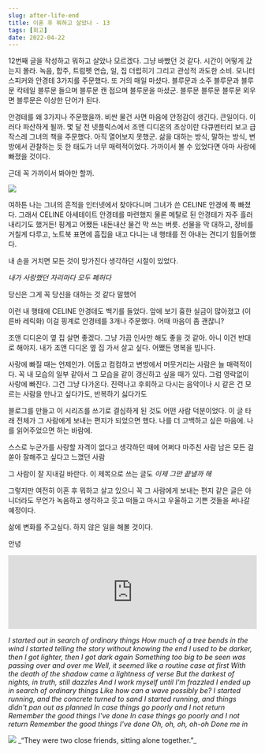 ```yaml
---
slug: after-life-end
title: 이혼 후 뭐하고 살았나 - 13
tags: [회고]
date: 2022-04-22
---
```


12번째 글을 작성하고 뭐하고 살았나 모르겠다. 그냥 바빴던 것 같다. 시간이 어떻게 갔는지 몰라.
녹음, 합주, 트럼펫 연습, 일, 집 더럽히기 그리고 관성적 과도한 소비. 모니터 스피커와 안경테 3가지를 주문했다.
또 거의 매일 마셨다. 블루문과 소주 블루문과 블루문 칵테일 블루문 들으며 블루문 캔 접으며 블루문을 마셨군.
블루문 블루문 블루문 외우면 블루문은 이상한 단어가 된다.

안경테를 왜 3가지나 주문했을까.
비싼 물건 사면 마음에 안정감이 생긴다. 큰일이다. 이러다 파산하게 될까.
몇 달 전 넷플릭스에서 조앤 디디온의 초상이란 다큐멘터리 보고 급작스레 그녀의 책을 주문했다. 아직 열어보지 못했군.
삶을 대하는 방식, 말하는 방식, 변방에서 관찰하는 듯 한 태도가 너무 매력적이었다.
가까이서 볼 수 있었다면 아마 사랑에 빠졌을 것이다.

근데 꼭 가까이서 봐야만 할까.

<img src="/jd.jpeg" />

여하튼 나는 그녀의 흔적을 인터넷에서 찾아다니며 그녀가 쓴 CELINE 안경에 푹 빠졌다.
그래서 CELINE 아세테이트 안경테를 마련했지 물론 메탈로 된 안경테가 자주 흘러내리기도 했거든!
핑계고 어쨌든 내돈내산
물건 막 쓰는 버릇. 선물을 막 대하고, 장비를 거칠게 다루고, 노트북 표면에 흡집을 내고 다니는 내 행태를 전 아내는 견디기 힘들어했다.

내 손을 거치면 모든 것이 망가진다 생각하던 시절이 있었다.

_내가 사랑했던 자리마다_
_모두 폐허다_

당신은 그게 꼭 당신을 대하는 것 같다 말했어

이런 내 행태에 CELINE 안경테도 백기를 들었다. 앞에 보기 흉한 실금이 많아졌고 (이른바 레릭화) 이걸 핑계로 안경테를 3개나 주문했다.
어때 마음이 좀 괜찮니?

조앤 디디온이 옆 집 살면 좋겠다. 그냥 가끔 인사만 해도 좋을 것 같아. 아니 이건 반대로 해야지. 내가 조앤 디디온 옆 집 가서 살고 싶다.
어쨌든 명복을 빕니다.

사랑에 빠질 때는 언제인가.
어둡고 컴컴하고 변방에서 머뭇거리는 사람은 늘 매력적이다. 꼭 내 모습의 일부 같아서
그 모습을 같이 갱신하고 싶을 때가 있다. 그럼 영락없이 사랑에 빠진다. 그건 그냥 다가온다.
진력나고 후회하고 다시는 음악이나 시 같은 건 모르는 사람을 만나고 싶다가도, 반복하기 싫다가도

블로그를 만들고 이 시리즈를 쓰기로 결심하게 된 것도 어떤 사람 덕분이었다.
이 글 타래 전체가 그 사람에게 보내는 편지가 되었으면 했다. 나를 더 고백하고 싶은 마음에.
나를 읽어주었으면 하는 바람에.

스스로 누군가를 사랑할 자격이 없다고 생각하던 때에 어쩌다 마주친 사람
남은 모든 걸 쏟아 잘해주고 싶다고 느꼈던 사람

그 사람이 잘 지내길 바란다.
이 제목으로 쓰는 글도 _이제 그만 끝낼까 해_

그렇지만 여전히 이혼 후 뭐하고 살고 있으니
꼭 그 사람에게 보내는 편지 같은 글은 아니더라도 무언가 녹음하고 생각하고 웃고 떠들고 마시고 우울하고 기쁜 것들을 써나갈 예정이다.

삶에 변화를 주고싶다. 하지 않은 일을 해볼 것이다.

안녕

<iframe
  width="100%"
  src="https://www.youtube.com/embed/iIbzH65zSdg"
  title="YouTube video player"
  frameborder="0"
  allow="accelerometer; autoplay; clipboard-write; encrypted-media; gyroscope; picture-in-picture"
  allowfullscreen
></iframe>

_I started out in search of ordinary things_
_How much of a tree bends in the wind_
_I started telling the story without knowing the end_
_I used to be darker, then I got lighter, then I got dark again_
_Something too big to be seen was passing over and over me_
_Well, it seemed like a routine case at first_
_With the death of the shadow came a lightness of verse_
_But the darkest of nights, in truth, still dazzles_
_And I work myself until I'm frazzled_
_I ended up in search of ordinary things_
_Like how can a wave possibly be?_
_I started running, and the concrete turned to sand_
_I started running, and things didn't pan out as planned_
_In case things go poorly and I not return_
_Remember the good things I've done_
_In case things go poorly and I not return_
_Remember the good things I've done_
_Oh, oh, oh, oh-oh_
_Done me in_

<img src="/ft.webp" />
_“They were two close friends, sitting alone together.”_
